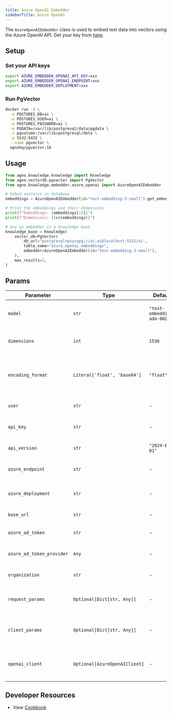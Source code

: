```yaml
---
title: Azure OpenAI Embedder
sidebarTitle: Azure OpenAI
---
```


The `AzureOpenAIEmbedder` class is used to embed text data into vectors using the Azure OpenAI API. Get your key from [here](https://ai.azure.com/).

## Setup

### Set your API keys

```bash
export AZURE_EMBEDDER_OPENAI_API_KEY=xxx
export AZURE_EMBEDDER_OPENAI_ENDPOINT=xxx
export AZURE_EMBEDDER_DEPLOYMENT=xxx
```

### Run PgVector
```bash
docker run -d \
  -e POSTGRES_DB=ai \
  -e POSTGRES_USER=ai \
  -e POSTGRES_PASSWORD=ai \
  -e PGDATA=/var/lib/postgresql/data/pgdata \
  -v pgvolume:/var/lib/postgresql/data \
  -p 5532:5432 \
  --name pgvector \
  agnohq/pgvector:16
```

## Usage

```python cookbook/embedders/azure_embedder.py
from agno.knowledge.knowledge import Knowledge
from agno.vectordb.pgvector import PgVector
from agno.knowledge.embedder.azure_openai import AzureOpenAIEmbedder

# Embed sentence in database
embeddings = AzureOpenAIEmbedder(id="text-embedding-3-small").get_embedding("The quick brown fox jumps over the lazy dog.")

# Print the embeddings and their dimensions
print(f"Embeddings: {embeddings[:5]}")
print(f"Dimensions: {len(embeddings)}")

# Use an embedder in a knowledge base
knowledge_base = Knowledge(
    vector_db=PgVector(
        db_url="postgresql+psycopg://ai:ai@localhost:5532/ai",
        table_name="azure_openai_embeddings",
        embedder=AzureOpenAIEmbedder(id="text-embedding-3-small"),
    ),
    max_results=2,
)
```

## Params

| Parameter                 | Type                          | Default                    | Description                                                                      |
| ------------------------- | ----------------------------- | -------------------------- | -------------------------------------------------------------------------------- |
| `model`                   | `str`                         | `"text-embedding-ada-002"` | The name of the model used for generating embeddings.                            |
| `dimensions`              | `int`                         | `1536`                     | The dimensionality of the embeddings generated by the model.                     |
| `encoding_format`         | `Literal['float', 'base64']`  | `"float"`                  | The format in which the embeddings are encoded. Options are "float" or "base64". |
| `user`                    | `str`                         | -                          | The user associated with the API request.                                        |
| `api_key`                 | `str`                         | -                          | The API key used for authenticating requests.                                    |
| `api_version`             | `str`                         | `"2024-02-01"`             | The version of the API to use for the requests.                                  |
| `azure_endpoint`          | `str`                         | -                          | The Azure endpoint for the API requests.                                         |
| `azure_deployment`        | `str`                         | -                          | The Azure deployment name for the API requests.                                  |
| `base_url`                | `str`                         | -                          | The base URL for the API endpoint.                                               |
| `azure_ad_token`          | `str`                         | -                          | The Azure Active Directory token for authentication.                             |
| `azure_ad_token_provider` | `Any`                         | -                          | The provider for obtaining the Azure AD token.                                   |
| `organization`            | `str`                         | -                          | The organization associated with the API request.                                |
| `request_params`          | `Optional[Dict[str, Any]]`    | -                          | Additional parameters to include in the API request. Optional.                   |
| `client_params`           | `Optional[Dict[str, Any]]`    | -                          | Additional parameters for configuring the API client. Optional.                  |
| `openai_client`           | `Optional[AzureOpenAIClient]` | -                          | An instance of the AzureOpenAIClient to use for making API requests. Optional.   |

## Developer Resources
- View [Cookbook](https://github.com/agno-agi/agno/tree/main/cookbook/knowledge/embedders/azure_embedder.py)
